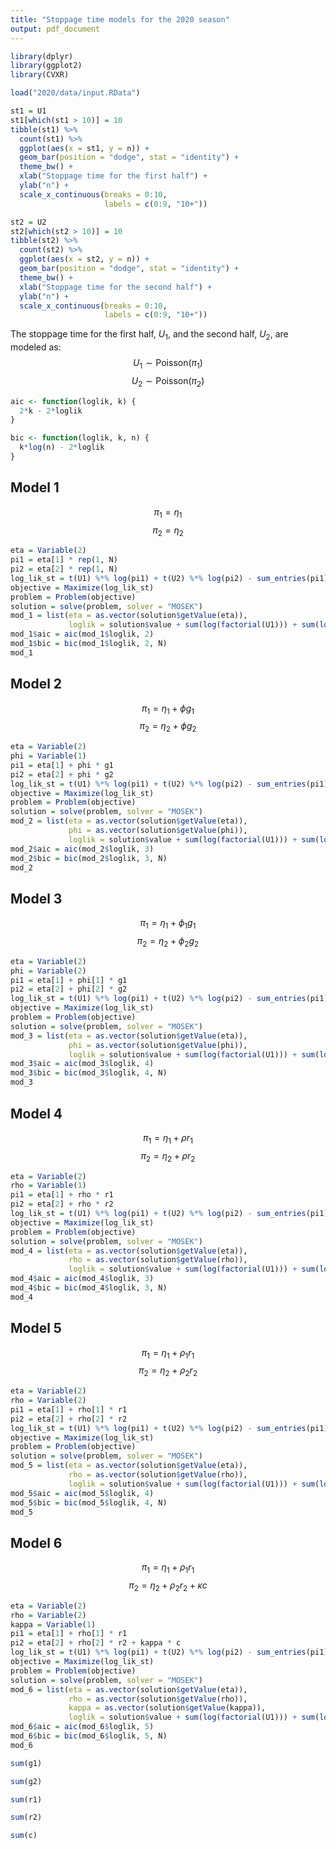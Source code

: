 ```yaml
---
title: "Stoppage time models for the 2020 season"
output: pdf_document
---
```


```r
library(dplyr)
library(ggplot2)
library(CVXR)

load("2020/data/input.RData")
```

```r
st1 = U1
st1[which(st1 > 10)] = 10
tibble(st1) %>%
  count(st1) %>%
  ggplot(aes(x = st1, y = n)) +
  geom_bar(position = "dodge", stat = "identity") +
  theme_bw() +
  xlab("Stoppage time for the first half") +
  ylab("n") +
  scale_x_continuous(breaks = 0:10,
                     labels = c(0:9, "10+"))
```

```r
st2 = U2
st2[which(st2 > 10)] = 10
tibble(st2) %>%
  count(st2) %>%
  ggplot(aes(x = st2, y = n)) +
  geom_bar(position = "dodge", stat = "identity") +
  theme_bw() +
  xlab("Stoppage time for the second half") +
  ylab("n") +
  scale_x_continuous(breaks = 0:10,
                     labels = c(0:9, "10+"))
```

The stoppage time for the first half, $U_1$, and the second half, $U_2$, are modeled as:
$$ U_1 \sim \text{Poisson} (\pi_1) $$
$$ U_2 \sim \text{Poisson} (\pi_2) $$
\begin{itemize}
\item $g_t$ is the amount of goals scored in half $t$ until minute 45;
\item $r_t$ is the amount of red cards received in half $t$ until minute 45;
\item $c = \begin{cases}
 1, \text{ if $|x - y| \leq 1$ at minute 45 of the second half;}  \\
 0, \text{ otherwise.}
\end{cases}$
\end{itemize}

```r
aic <- function(loglik, k) {
  2*k - 2*loglik
}

bic <- function(loglik, k, n) {
  k*log(n) - 2*loglik
}
```

## Model 1

$$ \pi_1 = \eta_1 $$
$$ \pi_2 = \eta_2 $$

```r
eta = Variable(2)
pi1 = eta[1] * rep(1, N)
pi2 = eta[2] * rep(1, N) 
log_lik_st = t(U1) %*% log(pi1) + t(U2) %*% log(pi2) - sum_entries(pi1) - sum_entries(pi2)  
objective = Maximize(log_lik_st)
problem = Problem(objective)
solution = solve(problem, solver = "MOSEK")
mod_1 = list(eta = as.vector(solution$getValue(eta)),
             loglik = solution$value + sum(log(factorial(U1))) + sum(log(factorial(U2))))
mod_1$aic = aic(mod_1$loglik, 2)
mod_1$bic = bic(mod_1$loglik, 2, N)
mod_1
```

\clearpage

## Model 2

$$ \pi_1 = \eta_1 + \phi g_1 $$
$$ \pi_2 = \eta_2 + \phi g_2$$
```r
eta = Variable(2)
phi = Variable(1)
pi1 = eta[1] + phi * g1 
pi2 = eta[2] + phi * g2 
log_lik_st = t(U1) %*% log(pi1) + t(U2) %*% log(pi2) - sum_entries(pi1) - sum_entries(pi2)  
objective = Maximize(log_lik_st)
problem = Problem(objective)
solution = solve(problem, solver = "MOSEK")
mod_2 = list(eta = as.vector(solution$getValue(eta)),
             phi = as.vector(solution$getValue(phi)),
             loglik = solution$value + sum(log(factorial(U1))) + sum(log(factorial(U2))))
mod_2$aic = aic(mod_2$loglik, 3)
mod_2$bic = bic(mod_2$loglik, 3, N)
mod_2
```

\clearpage

## Model 3

$$ \pi_1 = \eta_1 + \phi_1 g_1 $$
$$ \pi_2 = \eta_2 + \phi_2 g_2 $$

```r
eta = Variable(2)
phi = Variable(2)
pi1 = eta[1] + phi[1] * g1 
pi2 = eta[2] + phi[2] * g2 
log_lik_st = t(U1) %*% log(pi1) + t(U2) %*% log(pi2) - sum_entries(pi1) - sum_entries(pi2)  
objective = Maximize(log_lik_st)
problem = Problem(objective)
solution = solve(problem, solver = "MOSEK")
mod_3 = list(eta = as.vector(solution$getValue(eta)),
             phi = as.vector(solution$getValue(phi)),
             loglik = solution$value + sum(log(factorial(U1))) + sum(log(factorial(U2))))
mod_3$aic = aic(mod_3$loglik, 4)
mod_3$bic = bic(mod_3$loglik, 4, N)
mod_3
```
\clearpage

## Model 4

$$ \pi_1 = \eta_1 + \rho r_1 $$
$$ \pi_2 = \eta_2 + \rho r_2 $$

```r
eta = Variable(2)
rho = Variable(1)
pi1 = eta[1] + rho * r1 
pi2 = eta[2] + rho * r2 
log_lik_st = t(U1) %*% log(pi1) + t(U2) %*% log(pi2) - sum_entries(pi1) - sum_entries(pi2)  
objective = Maximize(log_lik_st)
problem = Problem(objective)
solution = solve(problem, solver = "MOSEK")
mod_4 = list(eta = as.vector(solution$getValue(eta)),
             rho = as.vector(solution$getValue(rho)),
             loglik = solution$value + sum(log(factorial(U1))) + sum(log(factorial(U2))))
mod_4$aic = aic(mod_4$loglik, 3)
mod_4$bic = bic(mod_4$loglik, 3, N)
mod_4
```

\clearpage

## Model 5

$$ \pi_1 = \eta_1 + \rho_1 r_1 $$
$$ \pi_2 = \eta_2 + \rho_2 r_2 $$

```r
eta = Variable(2)
rho = Variable(2)
pi1 = eta[1] + rho[1] * r1 
pi2 = eta[2] + rho[2] * r2 
log_lik_st = t(U1) %*% log(pi1) + t(U2) %*% log(pi2) - sum_entries(pi1) - sum_entries(pi2)  
objective = Maximize(log_lik_st)
problem = Problem(objective)
solution = solve(problem, solver = "MOSEK")
mod_5 = list(eta = as.vector(solution$getValue(eta)),
             rho = as.vector(solution$getValue(rho)),
             loglik = solution$value + sum(log(factorial(U1))) + sum(log(factorial(U2))))
mod_5$aic = aic(mod_5$loglik, 4)
mod_5$bic = bic(mod_5$loglik, 4, N)
mod_5
```

\clearpage

## Model 6

$$ \pi_1 = \eta_1 + \rho_1 r_1 $$
$$ \pi_2 = \eta_2 + \rho_2 r_2 + \kappa c $$

```r
eta = Variable(2)
rho = Variable(2)
kappa = Variable(1)
pi1 = eta[1] + rho[1] * r1 
pi2 = eta[2] + rho[2] * r2 + kappa * c
log_lik_st = t(U1) %*% log(pi1) + t(U2) %*% log(pi2) - sum_entries(pi1) - sum_entries(pi2)  
objective = Maximize(log_lik_st)
problem = Problem(objective)
solution = solve(problem, solver = "MOSEK")
mod_6 = list(eta = as.vector(solution$getValue(eta)),
             rho = as.vector(solution$getValue(rho)),
             kappa = as.vector(solution$getValue(kappa)),
             loglik = solution$value + sum(log(factorial(U1))) + sum(log(factorial(U2))))
mod_6$aic = aic(mod_6$loglik, 5)
mod_6$bic = bic(mod_6$loglik, 5, N)
mod_6
```
\clearpage

```r
sum(g1)
```
```r
sum(g2)
```
```r
sum(r1)
```
```r
sum(r2)
```
```r
sum(c)
```

